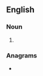 {{also|Doore}}

==English==

===Noun===
{{en-noun}}

# {{obsolete spelling of|door|lang=en}}

===Anagrams===
* {{l|en|rodeo}}